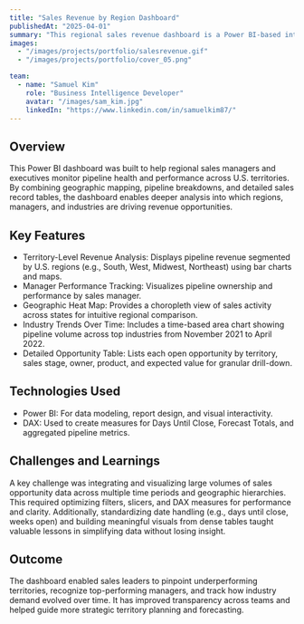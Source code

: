 ```yaml
---
title: "Sales Revenue by Region Dashboard"
publishedAt: "2025-04-01"
summary: "This regional sales revenue dashboard is a Power BI-based interactive tool designed to provide insights into pipeline distribution, manager performance, and industry-level trends across U.S. territories."
images:
  - "/images/projects/portfolio/salesrevenue.gif"
  - "/images/projects/portfolio/cover_05.png"

team:
  - name: "Samuel Kim"
    role: "Business Intelligence Developer"
    avatar: "/images/sam_kim.jpg"
    linkedIn: "https://www.linkedin.com/in/samuelkim87/"
---
```


## Overview

This Power BI dashboard was built to help regional sales managers and executives monitor pipeline health and performance across U.S. territories. By combining geographic mapping, pipeline breakdowns, and detailed sales record tables, the dashboard enables deeper analysis into which regions, managers, and industries are driving revenue opportunities.

## Key Features

- Territory-Level Revenue Analysis: Displays pipeline revenue segmented by U.S. regions (e.g., South, West, Midwest, Northeast) using bar charts and maps.
- Manager Performance Tracking: Visualizes pipeline ownership and performance by sales manager.
- Geographic Heat Map: Provides a choropleth view of sales activity across states for intuitive regional comparison.
- Industry Trends Over Time: Includes a time-based area chart showing pipeline volume across top industries from November 2021 to April 2022.
- Detailed Opportunity Table: Lists each open opportunity by territory, sales stage, owner, product, and expected value for granular drill-down.

## Technologies Used

- Power BI: For data modeling, report design, and visual interactivity.
- DAX: Used to create measures for Days Until Close, Forecast Totals, and aggregated pipeline metrics.

## Challenges and Learnings

A key challenge was integrating and visualizing large volumes of sales opportunity data across multiple time periods and geographic hierarchies. This required optimizing filters, slicers, and DAX measures for performance and clarity.
Additionally, standardizing date handling (e.g., days until close, weeks open) and building meaningful visuals from dense tables taught valuable lessons in simplifying data without losing insight.

## Outcome

The dashboard enabled sales leaders to pinpoint underperforming territories, recognize top-performing managers, and track how industry demand evolved over time. It has improved transparency across teams and helped guide more strategic territory planning and forecasting.
